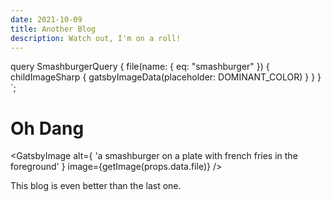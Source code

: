 ```yaml
---
date: 2021-10-09
title: Another Blog
description: Watch out, I'm on a roll!
---
```



  query SmashburgerQuery {
    file(name: { eq: "smashburger" }) {
      childImageSharp {
        gatsbyImageData(placeholder: DOMINANT_COLOR)
      }
    }
  }
`;

# Oh Dang

<GatsbyImage
  alt={
    'a smashburger on a plate with french fries in the foreground'
  }
  image={getImage(props.data.file)}
/>

This blog is even better than the last one.
